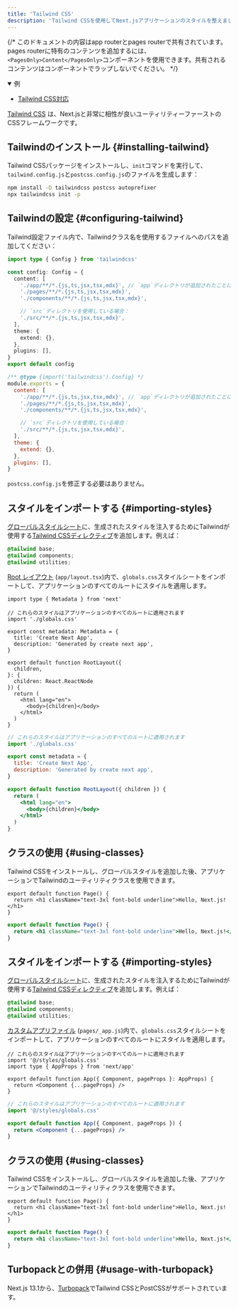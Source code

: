 ```yaml
---
title: 'Tailwind CSS'
description: 'Tailwind CSSを使用してNext.jsアプリケーションのスタイルを整えましょう。'
---
```


{/* このドキュメントの内容はapp routerとpages routerで共有されています。pages routerに特有のコンテンツを追加するには、`<PagesOnly>Content</PagesOnly>`コンポーネントを使用できます。共有されるコンテンツはコンポーネントでラップしないでください。 */}

<PagesOnly>

<details open>
  <summary>例</summary>

- [Tailwind CSS対応](https://github.com/vercel/next.js/tree/canary/examples/with-tailwindcss)

</details>

</PagesOnly>

[Tailwind CSS](https://tailwindcss.com/) は、Next.jsと非常に相性が良いユーティリティーファーストのCSSフレームワークです。

## Tailwindのインストール {#installing-tailwind}

Tailwind CSSパッケージをインストールし、`init`コマンドを実行して、`tailwind.config.js`と`postcss.config.js`のファイルを生成します：

```bash title="Terminal"
npm install -D tailwindcss postcss autoprefixer
npx tailwindcss init -p
```

## Tailwindの設定 {#configuring-tailwind}

Tailwind設定ファイル内で、Tailwindクラス名を使用するファイルへのパスを追加してください：

<Tabs>
<TabItem value="ts" label="TypeScript">

```ts title="tailwind.config.ts" switcher
import type { Config } from 'tailwindcss'

const config: Config = {
  content: [
    './app/**/*.{js,ts,jsx,tsx,mdx}', // `app`ディレクトリが追加されたことに注意してください。
    './pages/**/*.{js,ts,jsx,tsx,mdx}',
    './components/**/*.{js,ts,jsx,tsx,mdx}',

    // `src`ディレクトリを使用している場合：
    './src/**/*.{js,ts,jsx,tsx,mdx}',
  ],
  theme: {
    extend: {},
  },
  plugins: [],
}
export default config
```

</TabItem>
<TabItem value="js" label="JavaScript">

```js title="tailwind.config.js" switcher
/** @type {import('tailwindcss').Config} */
module.exports = {
  content: [
    './app/**/*.{js,ts,jsx,tsx,mdx}', // `app`ディレクトリが追加されたことに注意してください。
    './pages/**/*.{js,ts,jsx,tsx,mdx}',
    './components/**/*.{js,ts,jsx,tsx,mdx}',

    // `src`ディレクトリを使用している場合：
    './src/**/*.{js,ts,jsx,tsx,mdx}',
  ],
  theme: {
    extend: {},
  },
  plugins: [],
}
```

</TabItem>
</Tabs>

`postcss.config.js`を修正する必要はありません。

<AppOnly>

## スタイルをインポートする {#importing-styles}

[グローバルスタイルシート](/docs/app/building-your-application/styling/css#global-styles)に、生成されたスタイルを注入するためにTailwindが使用する[Tailwind CSSディレクティブ](https://tailwindcss.com/docs/functions-and-directives#directives)を追加します。例えば：

```css title="app/globals.css"
@tailwind base;
@tailwind components;
@tailwind utilities;
```

[Root レイアウト](/docs/app/building-your-application/routing/layouts-and-templates#root-layout-required) (`app/layout.tsx`)内で、`globals.css`スタイルシートをインポートして、アプリケーションのすべてのルートにスタイルを適用します。

<Tabs>
<TabItem value="tsx" label="TypeScript">

```tsx title="app/layout.tsx" switcher
import type { Metadata } from 'next'

// これらのスタイルはアプリケーションのすべてのルートに適用されます
import './globals.css'

export const metadata: Metadata = {
  title: 'Create Next App',
  description: 'Generated by create next app',
}

export default function RootLayout({
  children,
}: {
  children: React.ReactNode
}) {
  return (
    <html lang="en">
      <body>{children}</body>
    </html>
  )
}
```

</TabItem>
<TabItem value="jsx" label="JavaScript">

```jsx title="app/layout.js" switcher
// これらのスタイルはアプリケーションのすべてのルートに適用されます
import './globals.css'

export const metadata = {
  title: 'Create Next App',
  description: 'Generated by create next app',
}

export default function RootLayout({ children }) {
  return (
    <html lang="en">
      <body>{children}</body>
    </html>
  )
}
```

</TabItem>
</Tabs>

## クラスの使用 {#using-classes}

Tailwind CSSをインストールし、グローバルスタイルを追加した後、アプリケーションでTailwindのユーティリティクラスを使用できます。

<Tabs>
<TabItem value="tsx" label="TypeScript">

```tsx title="app/page.tsx" switcher
export default function Page() {
  return <h1 className="text-3xl font-bold underline">Hello, Next.js!</h1>
}
```

</TabItem>
<TabItem value="jsx" label="JavaScript">

```jsx title="app/page.js" switcher
export default function Page() {
  return <h1 className="text-3xl font-bold underline">Hello, Next.js!</h1>
}
```

</TabItem>
</Tabs>

</AppOnly>

<PagesOnly>

## スタイルをインポートする {#importing-styles}

[グローバルスタイルシート](https://nextjs.org/docs/canary/pages/building-your-application/styling/css#global-styles)に、生成されたスタイルを注入するためにTailwindが使用する[Tailwind CSSディレクティブ](https://tailwindcss.com/docs/functions-and-directives#directives)を追加します。例えば：

```css title="styles/globals.css"
@tailwind base;
@tailwind components;
@tailwind utilities;
```

[カスタムアプリファイル](https://nextjs.org/docs/canary/pages/building-your-application/routing/custom-app) (`pages/_app.js`)内で、`globals.css`スタイルシートをインポートして、アプリケーションのすべてのルートにスタイルを適用します。

<Tabs>
<TabItem value="tsx" label="TypeScript">

```tsx title="pages/_app.tsx" switcher
// これらのスタイルはアプリケーションのすべてのルートに適用されます
import '@/styles/globals.css'
import type { AppProps } from 'next/app'

export default function App({ Component, pageProps }: AppProps) {
  return <Component {...pageProps} />
}
```

</TabItem>
<TabItem value="jsx" label="JavaScript">

```jsx title="pages/_app.js" switcher
// これらのスタイルはアプリケーションのすべてのルートに適用されます
import '@/styles/globals.css'

export default function App({ Component, pageProps }) {
  return <Component {...pageProps} />
}
```

</TabItem>
</Tabs>

## クラスの使用 {#using-classes}

Tailwind CSSをインストールし、グローバルスタイルを追加した後、アプリケーションでTailwindのユーティリティクラスを使用できます。

<Tabs>
<TabItem value="tsx" label="TypeScript">

```tsx title="pages/index.tsx" switcher
export default function Page() {
  return <h1 className="text-3xl font-bold underline">Hello, Next.js!</h1>
}
```

</TabItem>
<TabItem value="jsx" label="JavaScript">

```jsx title="pages/index.js" switcher
export default function Page() {
  return <h1 className="text-3xl font-bold underline">Hello, Next.js!</h1>
}
```

</TabItem>
</Tabs>

</PagesOnly>

## Turbopackとの併用 {#usage-with-turbopack}

Next.js 13.1から、[Turbopack](https://turbo.build/pack/docs/features/css#tailwind-css)でTailwind CSSとPostCSSがサポートされています。
